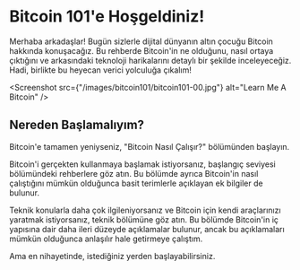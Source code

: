 
# Bitcoin 101'e Hoşgeldiniz!



Merhaba arkadaşlar! Bugün sizlerle dijital dünyanın altın çocuğu Bitcoin hakkında konuşacağız. Bu rehberde Bitcoin'in ne olduğunu, nasıl ortaya çıktığını ve arkasındaki teknoloji harikalarını detaylı bir şekilde inceleyeceğiz. Hadi, birlikte bu heyecan verici yolculuğa çıkalım!

<Screenshot src={"/images/bitcoin101/bitcoin101-00.jpg"} alt="Learn Me A Bitcoin" />


## Nereden Başlamalıyım?

Bitcoin'e tamamen yeniyseniz, "Bitcoin Nasıl Çalışır?" bölümünden başlayın.

Bitcoin'i gerçekten kullanmaya başlamak istiyorsanız, başlangıç seviyesi bölümündeki rehberlere göz atın. Bu bölümde ayrıca Bitcoin'in nasıl çalıştığını mümkün olduğunca basit terimlerle açıklayan ek bilgiler de bulunur.

Teknik konularla daha çok ilgileniyorsanız ve Bitcoin için kendi araçlarınızı yaratmak istiyorsanız, teknik bölümüne göz atın. Bu bölümde Bitcoin'in iç yapısına dair daha ileri düzeyde açıklamalar bulunur, ancak bu açıklamaları mümkün olduğunca anlaşılır hale getirmeye çalıştım.

Ama en nihayetinde, istediğiniz yerden başlayabilirsiniz.